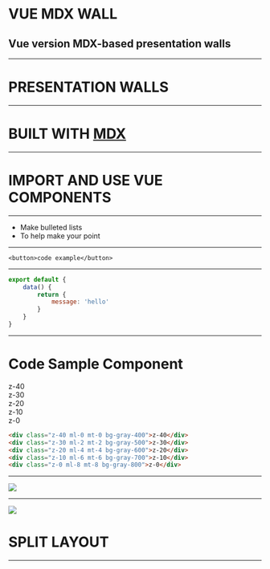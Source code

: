 

# VUE MDX WALL

## Vue version MDX-based presentation walls

---

# PRESENTATION WALLS

---

<h1>BUILT WITH <a href="https://github.com/mdx-js/mdx" target="_blank">MDX</a></h1>

---

# IMPORT AND USE VUE COMPONENTS

<Counter />

---

- Make bulleted lists
- To help make your point

---

```
<button>code example</button>
```

---

```jsx
export default {
    data() {
        return {
            message: 'hello'
        }
    }
}
```

---

# Code Sample Component

<CodeSample>
    <div class="relative h-32 text-center">
      <div class="z-40 absolute w-24 h-24 ml-0 mt-0 bg-gray-400 flex justify-center items-center">z-40</div>
      <div class="z-30 absolute w-24 h-24 ml-2 mt-2 bg-gray-500 flex justify-center items-center">z-30</div>
      <div class="z-20 absolute w-24 h-24 ml-4 mt-4 bg-gray-600 flex justify-center items-center">z-20</div>
      <div class="z-10 absolute w-24 h-24 ml-6 mt-6 bg-gray-700 flex justify-center items-center">z-10</div>
      <div class="z-0 absolute w-24 h-24 ml-8 mt-8 bg-gray-800 flex justify-center items-center">z-0</div>
    </div>

```html
<div class="z-40 ml-0 mt-0 bg-gray-400">z-40</div>
<div class="z-30 ml-2 mt-2 bg-gray-500">z-30</div>
<div class="z-20 ml-4 mt-4 bg-gray-600">z-20</div>
<div class="z-10 ml-6 mt-6 bg-gray-700">z-10</div>
<div class="z-0 ml-8 mt-8 bg-gray-800">z-0</div>
```
</CodeSample>

---

![](https://images.unsplash.com/photo-1462331940025-496dfbfc7564?ixlib=rb-1.2.1&ixid=eyJhcHBfaWQiOjEyMDd9&auto=format&fit=crop&w=1054&q=80)

---

<Split>

![](https://images.unsplash.com/photo-1462331940025-496dfbfc7564?ixlib=rb-1.2.1&ixid=eyJhcHBfaWQiOjEyMDd9&auto=format&fit=crop&w=1054&q=80)

# SPLIT LAYOUT

</Split>

---

<BGImage src="/images/think.gif" />
